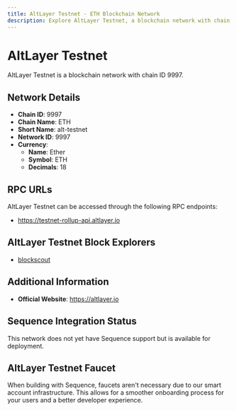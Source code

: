 ```yaml
--- 
title: AltLayer Testnet - ETH Blockchain Network
description: Explore AltLayer Testnet, a blockchain network with chain ID 9997. Learn about its native currency, Ether, and how to interact with the network.
---
```


# AltLayer Testnet

AltLayer Testnet is a blockchain network with chain ID 9997.

## Network Details

- **Chain ID**: 9997
- **Chain Name**: ETH
- **Short Name**: alt-testnet
- **Network ID**: 9997
- **Currency**: 
  - **Name**: Ether
  - **Symbol**: ETH
  - **Decimals**: 18

## RPC URLs

AltLayer Testnet can be accessed through the following RPC endpoints:

- https://testnet-rollup-api.altlayer.io

## AltLayer Testnet Block Explorers

- [blockscout](https://testnet-rollup-explorer.altlayer.io)

## Additional Information

- **Official Website**: https://altlayer.io

## Sequence Integration Status

This network does not yet have Sequence support but is available for deployment.

## AltLayer Testnet Faucet

When building with Sequence, faucets aren't necessary due to our smart account infrastructure. This allows for a smoother onboarding process for your users and a better developer experience.
